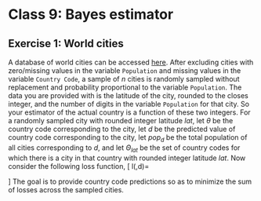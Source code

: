 # Class 9: Bayes estimator

## Exercise 1: World cities

:::{.exercise #world-cities name="World cities" .prob}
A database of world cities can be accessed [here](https://public.opendatasoft.com/explore/dataset/geonames-all-cities-with-a-population-1000/information/). After excluding cities with zero/missing values in the variable `Population` and missing values in the variable `Country Code`, a sample of $n$ cities is randomly sampled without replacement and probability proportional to the variable `Population`. The data you are provided with is the latitude of the city, rounded to the closes integer, and the number of digits in the variable `Population` for that city. So your estimator of the actual country is a function of these two integers.  For a randomly sampled city with rounded integer latitude $lat$, let $\theta$ be the country code corresponding to the city, let $d$ be the predicted value of country code corresponding to the city, let $pop_d$ be the total population of all cities corresponding to $d$, and let $\Theta_{lat}$ be the set of country codes for which there is a city in that country with rounded integer latitude $lat$. Now consider the following loss function,
\[
l(\theta,d)=
\begin{cases}
0, & d=\theta\\
pop_d, & d\not=\theta \text{ and }d\in\Theta_{lat}\\
\infty, & d\not\in\Theta_{lat}
\end{cases}
\]
The goal is to provide country code predictions so as to minimize the sum of losses across the sampled cities. 
:::

